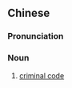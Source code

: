 ==Chinese==
{{zh-forms|type=31}}

===Pronunciation===
{{zh-pron
|m=xíngshìfǎdiǎn
|cat=n
}}

===Noun===
{{zh-noun}}

# {{lb|zh|legal}} [[criminal code]]